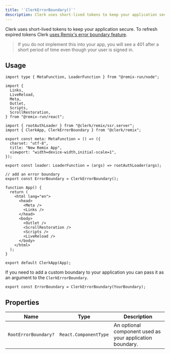 ---
title: '`ClerkErrorBoundary()`'
description: Clerk uses short-lived tokens to keep your application secure. To refresh expired tokens, Clerk uses Remix's error boundary feature.
---

Clerk uses short-lived tokens to keep your application secure. To refresh expired tokens Clerk [uses Remix's error boundary feature](https://remix.run/docs/en/main/route/error-boundary).

> If you do not implement this into your app, you will see a 401 after a short period of time even though your user is signed in.

## Usage

```tsx {13, 23-24}
import type { MetaFunction, LoaderFunction } from "@remix-run/node";

import {
  Links,
  LiveReload,
  Meta,
  Outlet,
  Scripts,
  ScrollRestoration,
} from "@remix-run/react";

import { rootAuthLoader } from "@clerk/remix/ssr.server";
import { ClerkApp, ClerkErrorBoundary } from "@clerk/remix";

export const meta: MetaFunction = () => ({
  charset: "utf-8",
  title: "New Remix App",
  viewport: "width=device-width,initial-scale=1",
});

export const loader: LoaderFunction = (args) => rootAuthLoader(args);

// add an error boundary
export const ErrorBoundary = ClerkErrorBoundary();

function App() {
  return (
    <html lang="en">
      <head>
        <Meta />
        <Links />
      </head>
      <body>
        <Outlet />
        <ScrollRestoration />
        <Scripts />
        <LiveReload />
      </body>
    </html>
  );
}

export default ClerkApp(App);
```

If you need to add a custom boundary to your application you can pass it as an argument to the `ClerkErrorBoundary`.

```tsx
export const ErrorBoundary = ClerkErrorBoundary(YourBoundary);
```

## Properties

| Name | Type | Description |
| --- | --- | --- |
| `RootErrorBoundary?` | `React.ComponentType` | An optional component used as your application boundary. |
